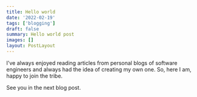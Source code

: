 ```yaml
---
title: Hello world
date: '2022-02-19'
tags: ['blogging']
draft: false
summary: Hello world post
images: []
layout: PostLayout
---
```


I've always enjoyed reading articles from personal blogs of software engineers and always had the idea of creating my own one. So, here I am, happy to join the tribe.

See you in the next blog post.
